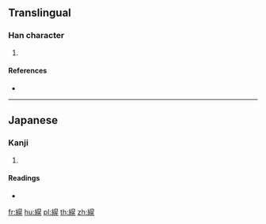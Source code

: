 {{character info/new}}
==Translingual==

===Han character===
{{Han char|rn=120|rad=糸|as=10|sn=16|four=|canj=VFAFU}}

# {{defn|Han|sort=糸10}}

====References====
* {{Han ref|kx=0935.181|hdz=53435.111|uh=7E28|ud=32296}}

----

==Japanese==

===Kanji===
{{ja-kanji|grade=|rs=糸10}}

# {{defn|lang=ja|sort=糸10}}

====Readings====
* {{ja-readings|on=[[こう]] (kō)|kun=[[ほろ]] (horo), [[とばり]] (tobari)|nanori=}}

[[fr:縨]]
[[hu:縨]]
[[pl:縨]]
[[th:縨]]
[[zh:縨]]
